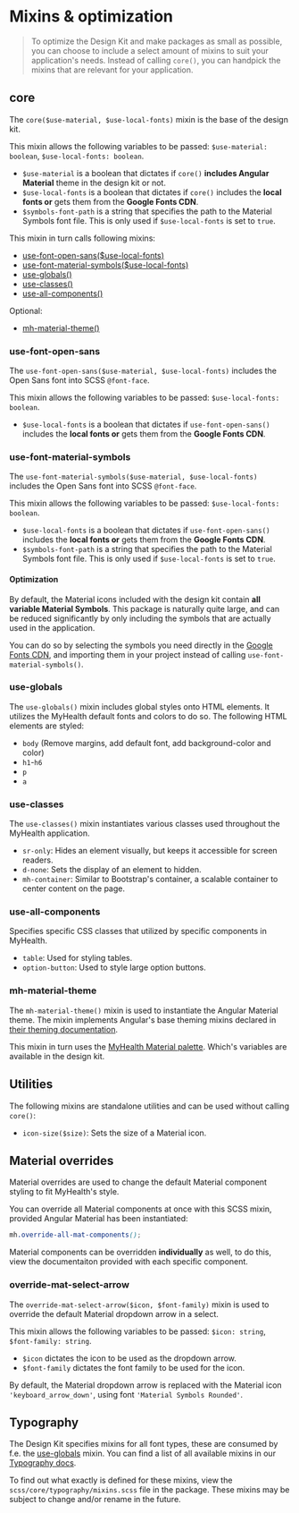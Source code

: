 
<Meta title="Foundations/Mixins & optimization" />

# Mixins & optimization

> To optimize the Design Kit and make packages as small as possible, you can choose to include a select amount of mixins to suit your application's needs.
> Instead of calling `core()`, you can handpick the mixins that are relevant for your application.

## core

The `core($use-material, $use-local-fonts)` mixin is the base of the design kit.

This mixin allows the following variables to be passed: `$use-material: boolean`, `$use-local-fonts: boolean`.

- `$use-material` is a boolean that dictates if `core()` **includes Angular Material** theme in the design kit or not.
- `$use-local-fonts` is a boolean that dictates if `core()` includes the **local fonts or** gets them from the **Google Fonts CDN**.
- `$symbols-font-path` is a string that specifies the path to the Material Symbols font file. This is only used if `$use-local-fonts` is set to `true`.

This mixin in turn calls following mixins:

- [use-font-open-sans($use-local-fonts)](#use-font-open-sans)
- [use-font-material-symbols($use-local-fonts)](#use-font-material-symbols)
- [use-globals()](#use-globals)
- [use-classes()](#use-classes)
- [use-all-components()](#use-all-components)

Optional:

- [mh-material-theme()](#mh-material-theme)

### use-font-open-sans

The `use-font-open-sans($use-material, $use-local-fonts)` includes the Open Sans font into SCSS `@font-face`.

This mixin allows the following variables to be passed: `$use-local-fonts: boolean`.

- `$use-local-fonts` is a boolean that dictates if `use-font-open-sans()` includes the **local fonts or** gets them from the **Google Fonts CDN**.

### use-font-material-symbols

The `use-font-material-symbols($use-material, $use-local-fonts)` includes the Open Sans font into SCSS `@font-face`.

This mixin allows the following variables to be passed: `$use-local-fonts: boolean`.

- `$use-local-fonts` is a boolean that dictates if `use-font-open-sans()` includes the **local fonts or** gets them from the **Google Fonts CDN**.
- `$symbols-font-path` is a string that specifies the path to the Material Symbols font file. This is only used if `$use-local-fonts` is set to `true`.

#### Optimization

By default, the Material icons included with the design kit contain **all variable Material Symbols**.
This package is naturally quite large, and can be reduced significantly by only including the symbols that are actually used in the application.

You can do so by selecting the symbols you need directly in the [Google Fonts CDN](https://fonts.google.com/icons?icon.style=Rounded),
and importing them in your project instead of calling `use-font-material-symbols()`.

### use-globals

The `use-globals()` mixin includes global styles onto HTML elements. It utilizes the MyHealth default fonts and colors to do so.
The following HTML elements are styled:

- `body` (Remove margins, add default font, add background-color and color)
- `h1`-`h6`
- `p`
- `a`

### use-classes

The `use-classes()` mixin instantiates various classes used throughout the MyHealth application.

- `sr-only`: Hides an element visually, but keeps it accessible for screen readers.
- `d-none`: Sets the display of an element to hidden.
- `mh-container`: Similar to Bootstrap's container, a scalable container to center content on the page.

### use-all-components

Specifies specific CSS classes that utilized by specific components in MyHealth.

- `table`: Used for styling tables.
- `option-button`: Used to style large option buttons.

### mh-material-theme

The `mh-material-theme()` mixin is used to instantiate the Angular Material theme.
The mixin implements Angular's base theming mixins declared in [their theming documentation](https://material.angular.io/guide/theming).

This mixin in turn uses the [MyHealth Material palette](/docs/foundations-material--docs). Which's variables are available in the design kit.

## Utilities

The following mixins are standalone utilities and can be used without calling `core()`:

- `icon-size($size)`: Sets the size of a Material icon.

## Material overrides

Material overrides are used to change the default Material component styling to fit MyHealth's style.

You can override all Material components at once with this SCSS mixin, provided Angular Material has been instantiated:

```scss
mh.override-all-mat-components();
```

Material components can be overridden **individually** as well, to do this, view the documentaiton provided with each specific component.

### override-mat-select-arrow

The `override-mat-select-arrow($icon, $font-family)` mixin is used to override the default Material dropdown arrow in a select.

This mixin allows the following variables to be passed: `$icon: string`, `$font-family: string`.

- `$icon` dictates the icon to be used as the dropdown arrow.
- `$font-family` dictates the font family to be used for the icon.

By default, the Material dropdown arrow is replaced with the Material icon `'keyboard_arrow_down'`, using font `'Material Symbols Rounded'`.

## Typography

The Design Kit specifies mixins for all font types, these are consumed by f.e. the [use-globals](#use-globals) mixin.
You can find a list of all available mixins in our [Typography docs](/docs/foundations-typography--docs#presets).

To find out what exactly is defined for these mixins, view the `scss/core/typography/mixins.scss` file in the package.
These mixins may be subject to change and/or rename in the future.
